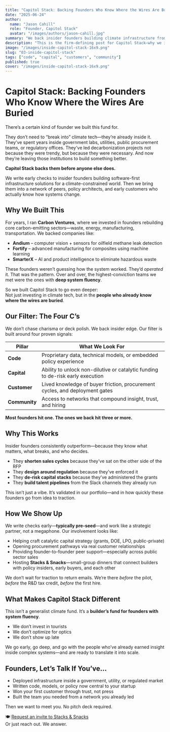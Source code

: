 ```yaml
---
title: "Capitol Stack: Backing Founders Who Know Where the Wires Are Buried"
date: "2025-06-24"
author:
  name: "Jason Cahill"
  role: "Founder, Capitol Stack"
  avatar: "/images/authors/jason-cahill.jpg"
summary: "We back insider founders building climate infrastructure from within. The ones who already know where the wires are buried."
description: "This is the firm-defining post for Capitol Stack—why we invest in system-fluent founders and how we do it."
image: "/images/inside-capitol-stack-16x9.png"
slug: "03-inside-capitol-stack"
tags: ["code", "capital", "customers", "community"]
published: true
cover: "/images/inside-capitol-stack-16x9.png"
---
```


# Capitol Stack: Backing Founders Who Know Where the Wires Are Buried

There’s a certain kind of founder we built this fund for.

They don’t need to “break into” climate tech—they’re already inside it. They’ve spent years inside government labs, utilities, public procurement teams, or regulatory offices. They’ve led decarbonization projects not because they were trendy, but because they were necessary. And now they’re leaving those institutions to build something better.

**Capitol Stack backs them before anyone else does.**

We write early checks to insider founders building software-first infrastructure solutions for a climate-constrained world. Then we bring them into a network of peers, policy architects, and early customers who actually know how systems change.

## Why We Built This

For years, I ran **Carbon Ventures**, where we invested in founders rebuilding core carbon-emitting sectors—waste, energy, manufacturing, transportation. We backed companies like:

- **Andium** – computer vision + sensors for oilfield methane leak detection  
- **Fortify** – advanced manufacturing for composites using machine learning  
- **SmarterX** – AI and product intelligence to eliminate hazardous waste

These founders weren’t guessing how the system worked. They’d *operated* it. That was the pattern. Over and over, the highest-conviction teams we met were the ones with **deep system fluency**.

So we built Capitol Stack to go even deeper:  
Not just investing in climate tech, but in the **people who already know where the wires are buried**.

## Our Filter: The Four C’s

We don’t chase charisma or deck polish. We back insider edge. Our filter is built around four proven signals:

| Pillar       | What We Look For                                                                 |
|--------------|----------------------------------------------------------------------------------|
| **Code**     | Proprietary data, technical models, or embedded policy experience               |
| **Capital**  | Ability to unlock non-dilutive or catalytic funding to de-risk early execution  |
| **Customer** | Lived knowledge of buyer friction, procurement cycles, and deployment gates     |
| **Community**| Access to networks that compound insight, trust, and hiring                     |

**Most founders hit one. The ones we back hit three or more.**

## Why This Works

Insider founders consistently outperform—because they know what matters, what breaks, and who decides.

- They **shorten sales cycles** because they’ve sat on the other side of the RFP  
- They **design around regulation** because they’ve enforced it  
- They **de-risk capital stacks** because they’ve administered the grants  
- They **build talent pipelines** from the Slack channels they already run

This isn’t just a vibe. It’s validated in our portfolio—and in how quickly these founders go from idea to traction.

## How We Show Up

We write checks early—**typically pre-seed**—and work like a strategic partner, not a megaphone. Our involvement looks like:

- Helping craft catalytic capital strategy (grants, DOE, LPO, public-private)  
- Opening procurement pathways via real customer relationships  
- Providing founder-to-founder peer support—especially across public sector sales  
- Hosting **Stacks & Snacks**—small-group dinners that connect builders with policy insiders, early buyers, and each other

We don’t wait for traction to return emails. We’re there *before* the pilot, *before* the R&D tax credit, *before* the first hire.

## What Makes Capitol Stack Different

This isn’t a generalist climate fund. It’s a **builder’s fund for founders with system fluency**.

- We don’t invest in tourists  
- We don’t optimize for optics  
- We don’t show up late

We go early, go deep, and go with the people who’ve already earned insight inside complex systems—and are ready to translate it into scale.

## Founders, Let’s Talk If You’ve…

- Deployed infrastructure inside a government, utility, or regulated market  
- Written code, models, or policy now central to your startup  
- Won your first customer through trust, not press  
- Built the team you needed from a network you already led

Then we want to meet you. No pitch deck required.

🍽️ [Request an invite to Stacks & Snacks](https://capitolstack.vc/contact)  
Or just reach out. We answer.
